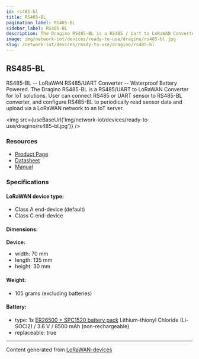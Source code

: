 ```yaml
---
id: rs485-bl
title: RS485-BL
pagination_label: RS485-BL
sidebar_label: RS485-BL
description: The Dragino RS485-BL is a RS485 / Uart to LoRaWAN Converter for IoT solutions.
image: img/network-iot/devices/ready-to-use/dragino/rs485-bl.jpg
slug: /network-iot/devices/ready-to-use/dragino/rs485-bl
---
```



<LegacyContentBanner />

## RS485-BL

RS485-BL -- LoRaWAN RS485/UART Converter -- Waterproof Battery Powered. The Dragino RS485-BL is a
RS485/UART to LoRaWAN Converter for IoT solutions. User can connect RS485 or UART sensor to RS485-BL
converter, and configure RS485-BL to periodically read sensor data and upload via a LoRaWAN network
to an IoT server.

<img src={useBaseUrl('img/network-iot/devices/ready-to-use/dragino/rs485-bl.jpg')} />

### Resources

- [Product Page](http://www.dragino.com/products/lora-lorawan-end-node/item/167-rs485-bl.html)
- [Datasheet](https://www.dropbox.com/sh/kv415xmwpxghk4y/AAA2OB_K5TmKUIpJ-kfX2_eXa/Datasheet_RS485-BL_WaterProof_BatteryPower_RS485_UART_to_LoRaWAN_Converter.pdf?dl=0)
- [Manual](http://wiki.dragino.com/xwiki/bin/view/Main/User%20Manual%20for%20LoRaWAN%20End%20Nodes/test/)

### Specifications

#### LoRaWAN device type:

- Class A end-device (default)
- Class C end-device

#### Dimensions:

**Device:**

- width: 70 mm
- length: 135 mm
- height: 30 mm

#### Weight:

- 105 grams (excluding batteries)

#### Battery:

- type: 1x
  [ER26500 + SPC1520 battery pack](http://wiki.dragino.com/xwiki/bin/view/Main/How%20to%20calculate%20the%20battery%20life%20of%20Dragino%20sensors%3F/#H1.ER265002BSPC1520BatteryPack)
  Lithium-thionyl Chloride (Li-SOCl2) / 3.6 V / 8500 mAh (non-rechargeable)
- replaceable: true

---

Content generated from [LoRaWAN-devices](https://github.com/TheThingsNetwork/lorawan-devices)
